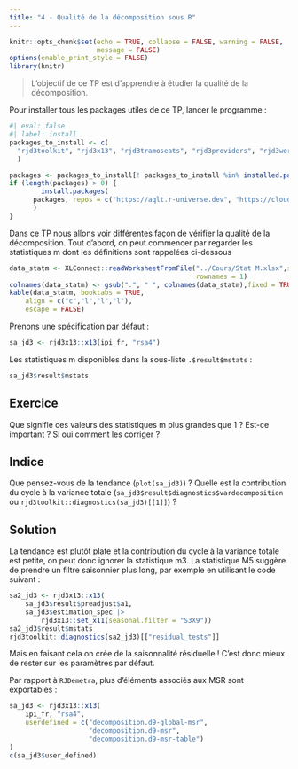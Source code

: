 ```yaml
---
title: "4 - Qualité de la décomposition sous R"
---
```


```r
knitr::opts_chunk$set(echo = TRUE, collapse = FALSE, warning = FALSE,
					  message = FALSE)
options(enable_print_style = FALSE)
library(knitr)
```


> L'objectif de ce TP est d'apprendre à étudier la qualité de la décomposition.


Pour installer tous les packages utiles de ce TP, lancer le programme :

```r
#| eval: false
#| label: install
packages_to_install <- c(
  "rjd3toolkit", "rjd3x13", "rjd3tramoseats", "rjd3providers", "rjd3workspace"
  )

packages <- packages_to_install[! packages_to_install %in% installed.packages()[,"Package"]]
if (length(packages) > 0) {
		install.packages(
	  packages, repos = c("https://aqlt.r-universe.dev", "https://cloud.r-project.org")
	  )
}
```


Dans ce TP nous allons voir différentes façon de vérifier la qualité de la décomposition.
Tout d'abord, on peut commencer par regarder les statistiques m dont les définitions sont rappelées ci-dessous

```r
data_statm <- XLConnect::readWorksheetFromFile("../Cours/Stat M.xlsx",sheet = 1,
											   rownames = 1)
colnames(data_statm) <- gsub(".", " ", colnames(data_statm),fixed = TRUE)
kable(data_statm, booktabs = TRUE,
	align = c("c","l","l","l"),
	escape = FALSE) 
```


Prenons une spécification par défaut :

```r
sa_jd3 <- rjd3x13::x13(ipi_fr, "rsa4")
```

Les statistiques m disponibles dans la sous-liste `.$result$mstats` :

```r
sa_jd3$result$mstats
```

::: callout-note
## Exercice
Que signifie ces valeurs des statistiques m plus grandes que 1 ? Est-ce important ? 
Si oui comment les corriger ?
:::

::: {.callout-caution collapse="true"}
## Indice
Que pensez-vous de la tendance (`plot(sa_jd3)`) ? 
Quelle est la contribution du cycle à la variance totale (`sa_jd3$result$diagnostics$vardecomposition` ou `rjd3toolkit::diagnostics(sa_jd3)[[1]]`) ? 
:::

::: {.callout-tip collapse="true"}
## Solution
La tendance est plutôt plate et la contribution du cycle à la variance totale est petite, on peut donc ignorer la statistique m3. 
La statistique M5 suggère de prendre un filtre saisonnier plus long, par exemple en utilisant le code suivant :
```r
sa2_jd3 <- rjd3x13::x13(
	sa_jd3$result$preadjust$a1,
	sa_jd3$estimation_spec |> 
		rjd3x13::set_x11(seasonal.filter = "S3X9"))
sa2_jd3$result$mstats
rjd3toolkit::diagnostics(sa2_jd3)[["residual_tests"]]
```

Mais en faisant cela on crée de la saisonnalité résiduelle ! C'est donc mieux de rester sur les paramètres par défaut.
:::


Par rapport à `RJDemetra`, plus d'éléments associés aux MSR sont exportables :

```r
sa_jd3 <- rjd3x13::x13(
	ipi_fr, "rsa4", 
	userdefined = c("decomposition.d9-global-msr", 
					"decomposition.d9-msr", 
					"decomposition.d9-msr-table")
)
c(sa_jd3$user_defined)
```
